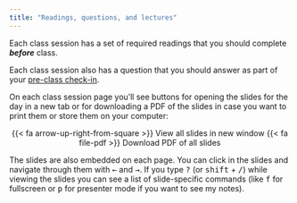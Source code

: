 ```yaml
---
title: "Readings, questions, and lectures"
---
```


Each class session has a set of required readings that you should complete ***before*** class. 

Each class session also has a question that you should answer as part of your [pre-class check-in](/assignment/pre-class-check-in.qmd). 

On each class session page you'll see buttons for opening the slides for the day in a new tab or for downloading a PDF of the slides in case you want to print them or store them on your computer:

<p class="buttons" style="text-align:center;"><span class="btn btn-danger">{{< fa arrow-up-right-from-square >}} View all slides in new window</span> <span class="btn btn-danger">{{< fa file-pdf >}} Download PDF of all slides</span></p>

The slides are also embedded on each page. You can click in the slides and navigate through them with <kbd>←</kbd> and <kbd>→</kbd>. If you type <kbd>?</kbd> (or <kbd>shift</kbd> + <kbd>/</kbd>) while viewing the slides you can see a list of slide-specific commands (like <kbd>f</kbd> for fullscreen or <kbd>p</kbd> for presenter mode if you want to see my notes).

